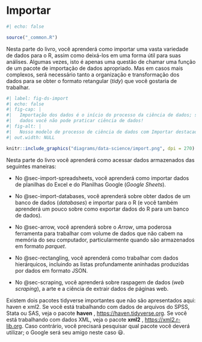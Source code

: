 # Importar {#sec-import .unnumbered}

```r
#| echo: false

source("_common.R")
```

Nesta parte do livro, você aprenderá como importar uma vasta variedade de dados para o R, assim como deixá-los em uma forma útil para suas análises.
Algumas vezes, isto é apenas uma questão de chamar uma função de um pacote de importação de dados apropriado.
Mas em casos mais complexos, será necessário tanto a organização e transformação dos dados para se obter o formato retangular (*tidy*) que você gostaria de trabalhar.

```r
#| label: fig-ds-import
#| echo: false
#| fig-cap: |
#|   Importação dos dados é o início do processo da ciência de dados; sem
#|   dados você não pode praticar ciência de dados!
#| fig-alt: |
#|   Nosso modelo de processo de ciência de dados com Importar destacado em azul.
#| out.width: NULL

knitr::include_graphics("diagrams/data-science/import.png", dpi = 270)
```

Nesta parte do livro você aprenderá como acessar dados armazenados das seguintes maneiras:

-   No @sec-import-spreadsheets, você aprenderá como importar dados de planilhas do Excel e do Planilhas Google (*Google Sheets*).

-   No @sec-import-databases, você aprenderá sobre obter dados de um banco de dados (*databases*) e importar para o R (e você também aprenderá um pouco sobre como exportar dados do R para um banco de dados).

-   No @sec-arrow, você aprenderá sobre o *Arrow*, uma poderosa ferramenta para trabalhar com volume de dados que não cabem na memória do seu computador, particularmente quando são armazenados em formato *parquet*.

-   No @sec-rectangling, você aprenderá como trabalhar com dados hierárquicos, incluindo as listas profundamente aninhadas produzidas por dados em formato JSON.

-   No @sec-scraping, você aprenderá sobre raspagem de dados (*web scraping*), a arte e a ciência de extrair dados de páginas web.

Existem dois pacotes tidyverse importantes que não são apresentados aqui: haven e xml2.
Se você está trabalhando com dados de arquivos do SPSS, Stata ou SAS, veja o pacote **haven** , <https://haven.tidyverse.org>.
Se você está trabalhando com dados XML, veja o pacote **xml2** , <https://xml2.r-lib.org>.
Caso contrário, você precisará pesquisar qual pacote você deverá utilizar; o Google será seu amigo neste caso 😃.
